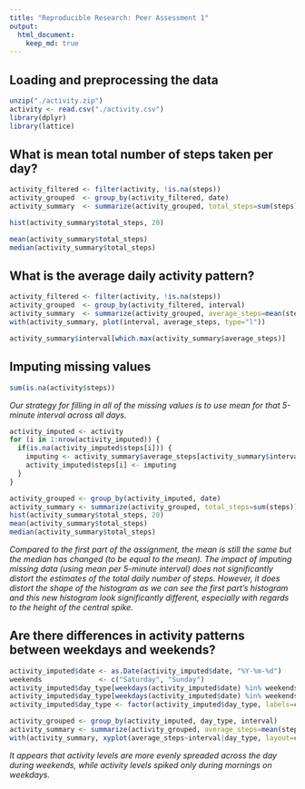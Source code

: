 ```yaml
---
title: "Reproducible Research: Peer Assessment 1"
output: 
  html_document:
    keep_md: true
---
```


## Loading and preprocessing the data

```r
unzip("./activity.zip")
activity <- read.csv("./activity.csv")
library(dplyr)
library(lattice)
```

## What is mean total number of steps taken per day?

```r
activity_filtered <- filter(activity, !is.na(steps))
activity_grouped  <- group_by(activity_filtered, date)
activity_summary  <- summarize(activity_grouped, total_steps=sum(steps))
```

```r
hist(activity_summary$total_steps, 20)
```

```r
mean(activity_summary$total_steps)
median(activity_summary$total_steps)
```

## What is the average daily activity pattern?

```r
activity_filtered <- filter(activity, !is.na(steps))
activity_grouped  <- group_by(activity_filtered, interval)
activity_summary  <- summarize(activity_grouped, average_steps=mean(steps))
with(activity_summary, plot(interval, average_steps, type="l"))
```

```r
activity_summary$interval[which.max(activity_summary$average_steps)]
```

## Imputing missing values

```r
sum(is.na(activity$steps))
```

*Our strategy for filling in all of the missing values is to use mean for that 5-minute interval across all days.*

```r
activity_imputed <- activity
for (i in 1:nrow(activity_imputed)) {
  if(is.na(activity_imputed$steps[i])) {
    imputing <- activity_summary$average_steps[activity_summary$interval==activity_imputed$interval[i]]
    activity_imputed$steps[i] <- imputing
  }
}
```

```r
activity_grouped <- group_by(activity_imputed, date)
activity_summary <- summarize(activity_grouped, total_steps=sum(steps))
hist(activity_summary$total_steps, 20)
mean(activity_summary$total_steps)
median(activity_summary$total_steps)
```

*Compared to the first part of the assignment, the mean is still the same but the median has changed (to be equal to the mean). The impact of imputing missing data (using mean per 5-minute interval) does not significantly distort the estimates of the total daily number of steps. However, it does distort the shape of the histogram as we can see the first part's histogram and this new histogram look significantly different, especially with regards to the height of the central spike.*

## Are there differences in activity patterns between weekdays and weekends?

```r
activity_imputed$date <- as.Date(activity_imputed$date, "%Y-%m-%d")
weekends              <- c("Saturday", "Sunday")
activity_imputed$day_type[weekdays(activity_imputed$date) %in% weekends == FALSE] <- 0
activity_imputed$day_type[weekdays(activity_imputed$date) %in% weekends == TRUE]  <- 1
activity_imputed$day_type <- factor(activity_imputed$day_type, labels=c("weekday","weekend"))
```

```r
activity_grouped <- group_by(activity_imputed, day_type, interval)
activity_summary <- summarize(activity_grouped, average_steps=mean(steps))
with(activity_summary, xyplot(average_steps~interval|day_type, layout=c(1,2), type="l"))
```

*It appears that activity levels are more evenly spreaded across the day during weekends, while activity levels spiked only during mornings on weekdays.*